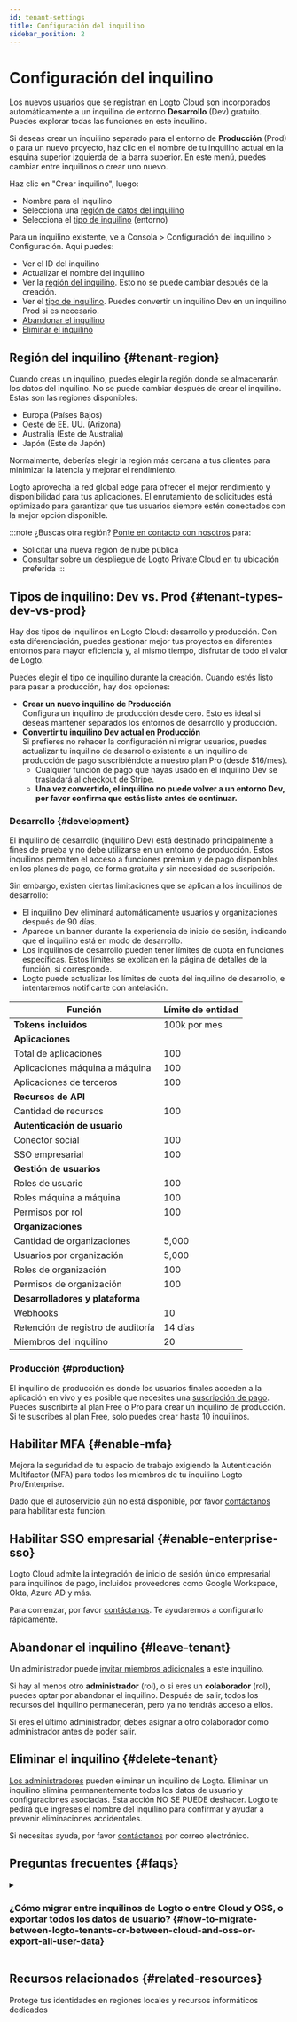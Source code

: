 ```yaml
---
id: tenant-settings
title: Configuración del inquilino
sidebar_position: 2
---
```


# Configuración del inquilino

Los nuevos usuarios que se registran en Logto Cloud son incorporados automáticamente a un inquilino de entorno **Desarrollo** (Dev) gratuito. Puedes explorar todas las funciones en este inquilino.

Si deseas crear un inquilino separado para el entorno de **Producción** (Prod) o para un nuevo proyecto, haz clic en el nombre de tu inquilino actual en la esquina superior izquierda de la barra superior. En este menú, puedes cambiar entre inquilinos o crear uno nuevo.

Haz clic en "Crear inquilino", luego:

- Nombre para el inquilino
- Selecciona una [región de datos del inquilino](#tenant-region)
- Selecciona el [tipo de inquilino](#tenant-types-dev-vs-prod) (entorno)

Para un inquilino existente, ve a <CloudLink to="/settings">Consola > Configuración del inquilino > Configuración</CloudLink>. Aquí puedes:

- Ver el ID del inquilino
- Actualizar el nombre del inquilino
- Ver la [región del inquilino](#tenant-region). Esto no se puede cambiar después de la creación.
- Ver el [tipo de inquilino](#tenant-types-dev-vs-prod). Puedes convertir un inquilino Dev en un inquilino Prod si es necesario.
- [Abandonar el inquilino](#leave-tenant)
- [Eliminar el inquilino](#delete-tenant)

## Región del inquilino \{#tenant-region}

Cuando creas un inquilino, puedes elegir la región donde se almacenarán los datos del inquilino. No se puede cambiar después de crear el inquilino. Estas son las regiones disponibles:

- Europa (Países Bajos)
- Oeste de EE. UU. (Arizona)
- Australia (Este de Australia)
- Japón (Este de Japón)

Normalmente, deberías elegir la región más cercana a tus clientes para minimizar la latencia y mejorar el rendimiento.

Logto aprovecha la red global edge para ofrecer el mejor rendimiento y disponibilidad para tus aplicaciones. El enrutamiento de solicitudes está optimizado para garantizar que tus usuarios siempre estén conectados con la mejor opción disponible.

:::note
¿Buscas otra región? [Ponte en contacto con nosotros](https://logto.io/contact) para:

- Solicitar una nueva región de nube pública
- Consultar sobre un despliegue de Logto Private Cloud en tu ubicación preferida
  :::

## Tipos de inquilino: Dev vs. Prod \{#tenant-types-dev-vs-prod}

Hay dos tipos de inquilinos en Logto Cloud: desarrollo y producción. Con esta diferenciación, puedes gestionar mejor tus proyectos en diferentes entornos para mayor eficiencia y, al mismo tiempo, disfrutar de todo el valor de Logto.

Puedes elegir el tipo de inquilino durante la creación. Cuando estés listo para pasar a producción, hay dos opciones:

- **Crear un nuevo inquilino de Producción**  
  Configura un inquilino de producción desde cero. Esto es ideal si deseas mantener separados los entornos de desarrollo y producción.
- **Convertir tu inquilino Dev actual en Producción**  
  Si prefieres no rehacer la configuración ni migrar usuarios, puedes actualizar tu inquilino de desarrollo existente a un inquilino de producción de pago suscribiéndote a nuestro plan Pro (desde $16/mes).
  - Cualquier función de pago que hayas usado en el inquilino Dev se trasladará al checkout de Stripe.
  - **Una vez convertido, el inquilino no puede volver a un entorno Dev, por favor confirma que estás listo antes de continuar.**

### Desarrollo \{#development}

El inquilino de desarrollo (inquilino Dev) está destinado principalmente a fines de prueba y no debe utilizarse en un entorno de producción. Estos inquilinos permiten el acceso a funciones premium y de pago disponibles en los planes de pago, de forma gratuita y sin necesidad de suscripción.

Sin embargo, existen ciertas limitaciones que se aplican a los inquilinos de desarrollo:

- El inquilino Dev eliminará automáticamente usuarios y organizaciones después de 90 días.
- Aparece un banner durante la experiencia de inicio de sesión, indicando que el inquilino está en modo de desarrollo.
- Los inquilinos de desarrollo pueden tener límites de cuota en funciones específicas. Estos límites se explican en la página de detalles de la función, si corresponde.
- Logto puede actualizar los límites de cuota del inquilino de desarrollo, e intentaremos notificarte con antelación.

| Función                            | Límite de entidad |
| ---------------------------------- | ----------------- |
| **Tokens incluidos**               | 100k por mes      |
| **Aplicaciones**                   |
| Total de aplicaciones              | 100               |
| Aplicaciones máquina a máquina     | 100               |
| Aplicaciones de terceros           | 100               |
| **Recursos de API**                |                   |
| Cantidad de recursos               | 100               |
| **Autenticación de usuario**       |                   |
| Conector social                    | 100               |
| SSO empresarial                    | 100               |
| **Gestión de usuarios**            |                   |
| Roles de usuario                   | 100               |
| Roles máquina a máquina            | 100               |
| Permisos por rol                   | 100               |
| **Organizaciones**                 |                   |
| Cantidad de organizaciones         | 5,000             |
| Usuarios por organización          | 5,000             |
| Roles de organización              | 100               |
| Permisos de organización           | 100               |
| **Desarrolladores y plataforma**   |                   |
| Webhooks                           | 10                |
| Retención de registro de auditoría | 14 días           |
| Miembros del inquilino             | 20                |

### Producción \{#production}

El inquilino de producción es donde los usuarios finales acceden a la aplicación en vivo y es posible que necesites una [suscripción de pago](https://logto.io/pricing). Puedes suscribirte al plan Free o Pro para crear un inquilino de producción. Si te suscribes al plan Free, solo puedes crear hasta 10 inquilinos.

## Habilitar MFA \{#enable-mfa}

Mejora la seguridad de tu espacio de trabajo exigiendo la Autenticación Multifactor (MFA) para todos los miembros de tu inquilino Logto Pro/Enterprise.

Dado que el autoservicio aún no está disponible, por favor [contáctanos](https://logto.io/contact) para habilitar esta función.

## Habilitar SSO empresarial \{#enable-enterprise-sso}

Logto Cloud admite la integración de inicio de sesión único empresarial para inquilinos de pago, incluidos proveedores como Google Workspace, Okta, Azure AD y más.

Para comenzar, por favor [contáctanos](https://logto.io/contact). Te ayudaremos a configurarlo rápidamente.

## Abandonar el inquilino \{#leave-tenant}

Un administrador puede [invitar miembros adicionales](/logto-cloud/tenant-member-management) a este inquilino.

Si hay al menos otro **administrador** (rol), o si eres un **colaborador** (rol), puedes optar por abandonar el inquilino. Después de salir, todos los recursos del inquilino permanecerán, pero ya no tendrás acceso a ellos.

Si eres el último administrador, debes asignar a otro colaborador como administrador antes de poder salir.

## Eliminar el inquilino \{#delete-tenant}

[Los administradores](/logto-cloud/tenant-member-management#invite-collaborators) pueden eliminar un inquilino de Logto. Eliminar un inquilino elimina permanentemente todos los datos de usuario y configuraciones asociadas. Esta acción NO SE PUEDE deshacer. Logto te pedirá que ingreses el nombre del inquilino para confirmar y ayudar a prevenir eliminaciones accidentales.

Si necesitas ayuda, por favor [contáctanos](https://logto.io/contact) por correo electrónico.

## Preguntas frecuentes \{#faqs}

<details>
<summary>

### ¿Cómo migrar entre inquilinos de Logto o entre Cloud y OSS, o exportar todos los datos de usuario? \{#how-to-migrate-between-logto-tenants-or-between-cloud-and-oss-or-export-all-user-data}

</summary>

Actualmente puedes convertir tu inquilino de **Desarrollo** en un inquilino de **Producción** de pago por ti mismo. [Más información](#tenant-types-dev-vs-prod)

Sin embargo, la migración de autoservicio (todas las configuraciones y datos de usuario) entre Logto Cloud y la versión OSS no está soportada. Si necesitas este servicio, por favor [contacta al equipo de Logto](https://logto.io/contact) para discutir tus opciones.

Si planeas dejar de usar Logto Cloud para un proyecto, Logto puede ayudarte a exportar todos los datos de usuario. Por favor, [ponte en contacto con nosotros](https://logto.io/contact).

</details>

## Recursos relacionados \{#related-resources}

<Url href="https://blog.logto.io/data-region-resources">
  Protege tus identidades en regiones locales y recursos informáticos dedicados
</Url>
